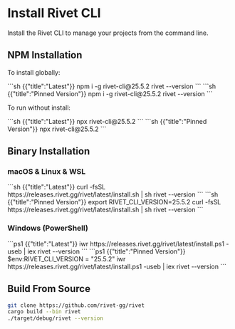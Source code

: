 # Install Rivet CLI

Install the Rivet CLI to manage your projects from the command line.

## NPM Installation

To install globally:

<CodeGroup>
```sh {{"title":"Latest"}}
npm i -g rivet-cli@25.5.2
rivet --version
```
```sh {{"title":"Pinned Version"}}
npm i -g rivet-cli@25.5.2
rivet --version
```
</CodeGroup>

To run without install:

<CodeGroup>
```sh {{"title":"Latest"}}
npx rivet-cli@25.5.2
```
```sh {{"title":"Pinned Version"}}
npx rivet-cli@25.5.2
```
</CodeGroup>


## Binary Installation

### macOS & Linux & WSL

<CodeGroup>
```sh {{"title":"Latest"}}
curl -fsSL https://releases.rivet.gg/rivet/latest/install.sh | sh
rivet --version
```
```sh {{"title":"Pinned Version"}}
export RIVET_CLI_VERSION=25.5.2
curl -fsSL https://releases.rivet.gg/rivet/latest/install.sh | sh
rivet --version
```
</CodeGroup>

### Windows (PowerShell)

<CodeGroup>
```ps1 {{"title":"Latest"}}
iwr https://releases.rivet.gg/rivet/latest/install.ps1 -useb | iex
rivet --version
```
```ps1 {{"title":"Pinned Version"}}
$env:RIVET_CLI_VERSION = "25.5.2"
iwr https://releases.rivet.gg/rivet/latest/install.ps1 -useb | iex
rivet --version
```
</CodeGroup>

## Build From Source

```sh
git clone https://github.com/rivet-gg/rivet
cargo build --bin rivet
./target/debug/rivet --version
```

